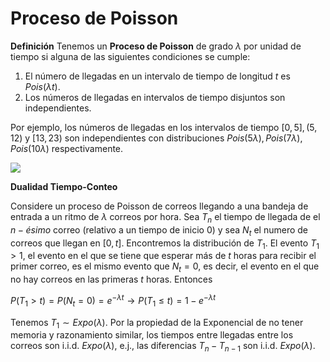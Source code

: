 # Proceso de Poisson {#poisson}


$\textbf{Definición}$
Tenemos un $\textbf{Proceso de Poisson}$ de grado $\lambda$ por unidad de tiempo si alguna de las siguientes condiciones se cumple:

1. El número de llegadas en un intervalo de tiempo de longitud $t$ es $Pois(\lambda t)$.
2. Los números de llegadas en intervalos de tiempo disjuntos son independientes.


Por ejemplo, los números de llegadas en los intervalos de tiempo $[0,5], (5,12)$ y $[13,23)$ son independientes con distribuciones $Pois(5\lambda), Pois(7\lambda), Pois(10\lambda)$ respectivamente. 

![](9.PNG)

$\textbf{Dualidad Tiempo-Conteo}$

Considere un proceso de Poisson de correos llegando a una bandeja de entrada a un ritmo de $\lambda$ correos por hora. Sea $T_n$ el tiempo de llegada de el $n- ésimo$ correo (relativo a un tiempo de inicio 0) y sea $N_t$ el numero de correos que llegan en $[0,t]$. Encontremos la distribución de $T_1$. El evento $T_1>1$, el evento en el que se tiene que esperar más de $t$ horas para recibir el primer correo, es el mismo evento que $N_t = 0$, es decir, el evento en el que no hay correos en las primeras $t$ horas. Entonces

$P(T_1 > t) = P(N_t = 0)=e^{-\lambda t} \longrightarrow P(T_1 \leq t) = 1-e^{-\lambda t}$

Tenemos $T_1 \sim Expo(\lambda)$. Por la propiedad de la Exponencial de no tener memoria y razonamiento similar, los tiempos entre llegadas entre los correos son i.i.d. $Expo(\lambda)$, e.j., las diferencias $T_n - T_{n-1}$ son i.i.d. $Expo(\lambda)$.

